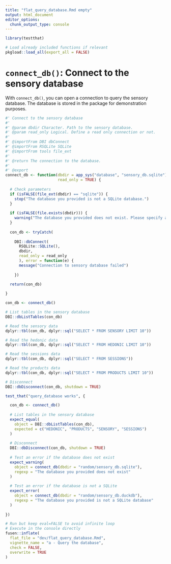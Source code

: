 ```yaml
---
title: "flat_query_database.Rmd empty"
output: html_document
editor_options: 
  chunk_output_type: console
---
```


```r
library(testthat)
```

```r
# Load already included functions if relevant
pkgload::load_all(export_all = FALSE)
```

# `connect_db()`: Connect to the sensory database

With `connect_db()`, you can open a connection to query the sensory database. The database is stored in the package for demonstration purposes.

```r
#' Connect to the sensory database
#'
#' @param dbdir Character. Path to the sensory database.
#' @param read_only Logical. Define a read only connection or not.
#' 
#' @importFrom DBI dbConnect
#' @importFrom RSQLite SQLite
#' @importFrom tools file_ext
#'
#' @return The connection to the database.
#' 
#' @export
connect_db <- function(dbdir = app_sys("database", "sensory_db.sqlite"), 
                       read_only = TRUE) {
  
  # Check parameters
  if (isFALSE(file_ext(dbdir) == "sqlite")) {
    stop("The database you provided is not a SQLite database.")
  }
  
  if (isFALSE(file.exists(dbdir))) {
    warning("The database you provided does not exist. Please specify a correct 'dbdir' parameter. Or a new database will be created.")
  }
  
  con_db <- tryCatch(
    
    DBI::dbConnect(
      RSQLite::SQLite(),
      dbdir,
      read_only = read_only
      ), error = function(e) {
      message("Connection to sensory database failed")
        
    })
 
  return(con_db)

}
```

```r
con_db <- connect_db()

# List tables in the sensory database
DBI::dbListTables(con_db)

# Read the sensory data
dplyr::tbl(con_db, dplyr::sql("SELECT * FROM SENSORY LIMIT 10"))

# Read the hedonic data
dplyr::tbl(con_db, dplyr::sql("SELECT * FROM HEDONIC LIMIT 10"))

# Read the sessions data
dplyr::tbl(con_db, dplyr::sql("SELECT * FROM SESSIONS"))

# Read the products data
dplyr::tbl(con_db, dplyr::sql("SELECT * FROM PRODUCTS LIMIT 10"))

# Disconnect
DBI::dbDisconnect(con_db, shutdown = TRUE)
```

```r
test_that("query_database works", {

  con_db <- connect_db()
  
  # List tables in the sensory database
  expect_equal(
    object = DBI::dbListTables(con_db), 
    expected = c("HEDONIC", "PRODUCTS", "SENSORY", "SESSIONS")
  )
  
  # Disconnect
  DBI::dbDisconnect(con_db, shutdown = TRUE)
  
  # Test an error if the database does not exist
  expect_warning(
    object = connect_db(dbdir = "random/sensory_db.sqlite"), 
    regexp = "The database you provided does not exist"
  )
  
  # Test an error if the database is not a SQLite
  expect_error(
    object = connect_db(dbdir = "random/sensory_db.duckdb"), 
    regexp = "The database you provided is not a SQLite database"
  )
  
})
```

```r
# Run but keep eval=FALSE to avoid infinite loop
# Execute in the console directly
fusen::inflate(
  flat_file = "dev/flat_query_database.Rmd", 
  vignette_name = "a - Query the database", 
  check = FALSE, 
  overwrite = TRUE
)
```

